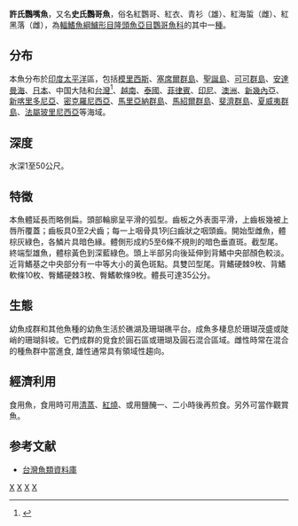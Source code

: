 {{Speciesbox 
| taxon = Leptoscarus schlegeli 
| status= LC
| status_system = IUCN3.1
| authority = [[Bleeker|Bleeker]], 1861
| synonyms = *''Pseudoscarus schlegeli''<br /><small>Bleeker, 1861</small>
}}

'''許氏鸚嘴魚'''，又名'''史氏鸚哥魚'''，俗名紅鸚哥、紅衣、青衫（雄）、紅海蜇（雌）、紅黑落（雌），為[[輻鰭魚綱|輻鰭魚綱]][[鱸形目|鱸形目]][[隆頭魚亞目|隆頭魚亞目]][[鸚哥魚科|鸚哥魚科]]的其中一[[種|種]]。

==分布==
本魚分布於[[印度|印度]][[太平洋|太平洋]]區，包括[[模里西斯|模里西斯]]、[[塞席爾群島|塞席爾群島]]、[[聖誕島|聖誕島]]、[[可可群島|可可群島]]、[[安達曼海|安達曼海]]、[[日本|日本]]、中国大陆和[[台灣|台灣]]<ref>{{Cite web |url=http://fishdb.sinica.edu.tw/chi/species.php?id=382459 |title=存档副本 |access-date=2019-01-03 |archive-date=2021-03-01 |archive-url=https://web.archive.org/web/20210301014514/https://fishdb.sinica.edu.tw/chi/species.php?id=382459 |dead-url=no }}</ref>、[[越南|越南]]、[[泰國|泰國]]、[[菲律賓|菲律賓]]、[[印尼|印尼]]、[[澳洲|澳洲]]、[[新幾內亞|新幾內亞]]、[[新喀里多尼亞|新喀里多尼亞]]、[[密克羅尼西亞|密克羅尼西亞]]、[[馬里亞納群島|馬里亞納群島]]、[[馬紹爾群島|馬紹爾群島]]、[[斐濟群島|斐濟群島]]、[[夏威夷群島|夏威夷群島]]、[[法屬玻里尼西亞|法屬玻里尼西亞]]等海域。

==深度==
水深1至50公尺。

==特徵==
本魚體延長而略側扁。頭部輪廓呈平滑的弧型。齒板之外表面平滑，上齒板幾被上唇所覆蓋；齒板具0至2犬齒；每一上咽骨具1列臼齒狀之咽頭齒。開始型雌魚，體棕灰綠色，各鱗片具暗色緣。體側形成約5至6條不規則的暗色垂直斑。截型尾。終端型雄魚，體棕黃色到深藍綠色。頭上半部另向後延伸到背鰭中央部顏色較淡。近背鰭基之中央部分有一中等大小的黃色斑點。具雙凹型尾。背鰭硬棘9枚、背鰭軟條10枚、臀鰭硬棘3枚、臀鰭軟條9枚。體長可達35公分。

==生態==
幼魚成群和其他魚種的幼魚生活於礁湖及珊瑚礁平台。成魚多棲息於珊瑚茂盛或陡峭的珊瑚斜坡。它們成群的覓食於圓石區或珊瑚及圓石混合區域。雌性時常在混合的種魚群中當進食, 雄性通常具有領域性趨向。

==經濟利用==
食用魚，食用時可用[[清蒸|清蒸]]、[[紅燒|紅燒]]、或用鹽醃一、二小時後再煎食。另外可當作觀賞魚。

==参考文献==
*[http://fishdb.sinica.edu.tw/ 台灣魚類資料庫] {{Wayback|url=http://fishdb.sinica.edu.tw/ |date=20160304193340 }}

[[Category:IUCN红色名录无危物种|X]]
[[Category:食用鱼|X]]
[[Category:觀賞魚|X]]
[[Category:纤鸚嘴魚屬|X]]